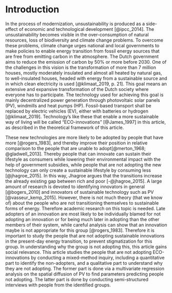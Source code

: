 ﻿# Introduction
<!-- _"For whoever has will be given more, and they will have an abundance. Whoever does not have, even what they have will be taken from them."_ Matthew 25:29. Although the words are primary about divine discipleship, it is also a principle in the natural world: people that have the upper hand gain advantages to further increase their lead [@merton_1968; @gladwell_2013]. One of the places where this effect is visible, is in the adaptation of new technologies. 
#More educated people are the first to take advantage of new technological advances [@rogers_1983], and thereby improve their position in relative comparison to the people that are unable to adopt. This article is about the identification of people that are not adopting innovations that prevent climate change, and understanding why they are nog adopting.-->  
<!-- Wat -->In the process of modernization, unsustainability is produced as a side-effect of economic and technological development [@ipcc_2014]. The unsustainability becomes visible in the over-consumption of natural resources, loss of biodiversity and climate change problems. To overcome these problems, climate change urges national and local governments to make policies to enable energy transition from fossil energy sources that are free from emitting carbon in the atmosphere. The Dutch government aims to reduce the emission of carbon by 50% or more before 2030. <!--Evidently, this effect is happening in the transition to (more) sustainable sources of energy.--> 
One of the challenges in this vision <!--for a carbon- neutral environment-->is the transformation of more than 7 million houses, mostly moderately insulated and almost all heated by natural gas, to well-insulated houses, headed with energy from a sustainable source and in which clean electricity is used [@klimaat_2019, p. 21]. This goal means an extensive and expansive transformation of the Dutch society where everyone has to participate. The technology used for achieving this goal is mainly decentralized power generation through photovoltaic solar panels (PV), windmills and heat pumps (HP). Fossil-based transport shall be replaced by electric vehicles (EV), either with batteries or hydrogen [@klimaat_2019]. Technology’s like these that enable a more sustainable way of living will be called “ECO-innovations” [@James_1997] in this article, as described in the theoretical framework of this article.
<!-- The Matthew effect again becomes visible through the way the Dutch government uses a neoliberal marked principles to push energy transition:-->

These new technologies are more likely to be adopted by people that have more [@rogers_1983], and thereby improve their position in relative comparison to the people that are unable to adopt[@merton_1968; @gladwell_2013]. Thereby people that can innovate can sustain their lifestyle as consumers while lowering their environmental impact with the help of government subsidies, while people that are not adopting the new technology can only create a sustainable lifestyle by consuming less [@jhagroe_2015]. In this way, Jhagroe argues that the transitions increase the already existing gap between rich and poor [-@jhagroe_2015]. 
<!-- Waarom --><!-- Wetenschappelijke rekevantie -->A large amount of research is devoted to identifying innovators in general [@bogers_2010] and innovators of sustainable technology such as PV [@vasseur_kemp_2015]. 
However, there is not much theory (that we know of) about the people who are not transitioning themselves to sustainable forms of energy. Therefore academic research on this topic is needed. 
<!-- Maatschappelijke rekevantie -->Late adopters of an innovation are most likely to be individually blamed for not adopting an innovation or for being much later in adopting than the other members of their system, while careful analysis can show that an innovation maybe is not appropriate for this group [@rogers_1983]. Therefore it is important to study the people that are not adopting sustainable innovations in the present-day energy transition, to prevent stigmatization for this group. In understanding why the group is not adopting this, this article gains social relevance.
<!-- Hoe -->This article studies the people that are not adopting ECO-innovations by conducting a mixed-method inquiry, including a quantitative part to identify the non-adopters, and a qualitative part to understand  why they are not adopting. The former part is done via a multivariate regression analysis on the spatial diffusion of PV to find parameters predicting people not adopting. The latter part is done by conducting semi-structured interviews with people from the identified groups.
